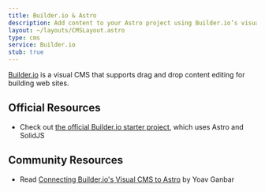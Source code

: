 ```yaml
---
title: Builder.io & Astro
description: Add content to your Astro project using Builder.io’s visual CMS
layout: ~/layouts/CMSLayout.astro
type: cms
service: Builder.io
stub: true
---
```




[Builder.io](https://www.builder.io/) is a visual CMS that supports drag and drop content editing for building web sites.

## Official Resources

- Check out [the official Builder.io starter project](https://github.com/BuilderIO/builder/tree/main/examples/astro-solidjs), which uses Astro and SolidJS

## Community Resources

- Read [Connecting Builder.io's Visual CMS to Astro](https://www.hamatoyogi.dev/blog/astro-log/connecting-builderio-to-astro) by Yoav Ganbar
